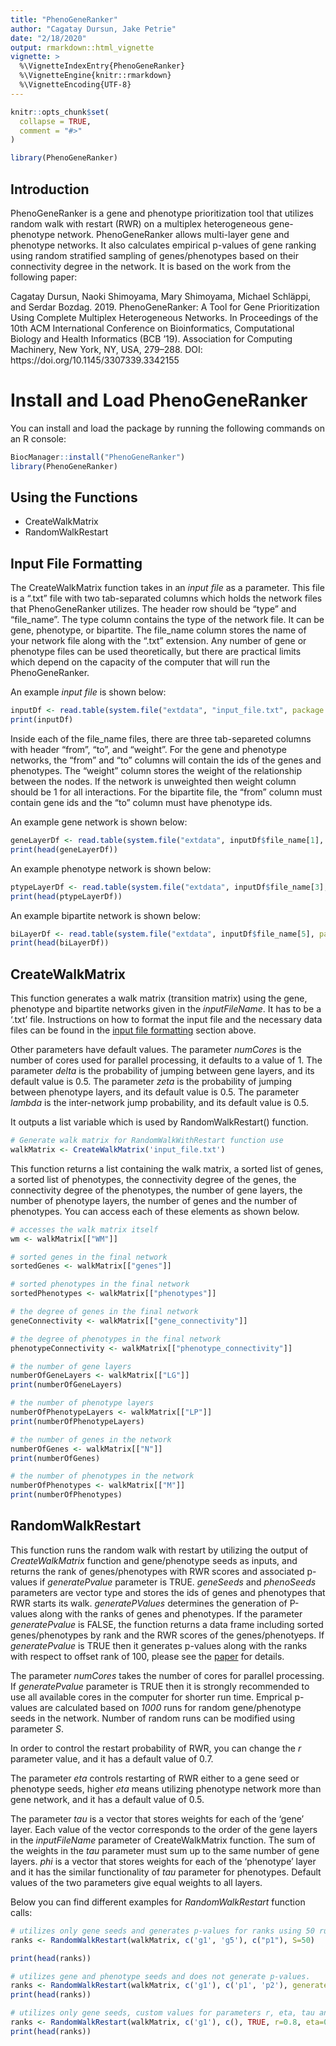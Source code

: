 ```yaml
---
title: "PhenoGeneRanker"
author: "Cagatay Dursun, Jake Petrie"
date: "2/18/2020"
output: rmarkdown::html_vignette
vignette: >
  %\VignetteIndexEntry{PhenoGeneRanker}
  %\VignetteEngine{knitr::rmarkdown}
  %\VignetteEncoding{UTF-8}
---
```


```r
knitr::opts_chunk$set(
  collapse = TRUE,
  comment = "#>"
)
```

```r
library(PhenoGeneRanker)
```


## <a id = "Introduction"></a> Introduction

PhenoGeneRanker is a gene and phenotype prioritization tool that utilizes random walk with restart (RWR) on a multiplex heterogeneous gene-phenotype network. PhenoGeneRanker allows multi-layer gene and phenotype networks. It also calculates empirical p-values of gene ranking using random stratified sampling of genes/phenotypes based on their connectivity degree in the network. It is based on the work from the following paper:

Cagatay Dursun, Naoki Shimoyama, Mary Shimoyama, Michael Schläppi, and Serdar Bozdag. 2019. PhenoGeneRanker: A Tool for Gene Prioritization Using Complete Multiplex Heterogeneous Networks. In Proceedings of the 10th ACM International Conference on Bioinformatics, Computational Biology and Health Informatics (BCB ’19). Association for Computing Machinery, New York, NY, USA, 279–288. DOI: https://doi.org/10.1145/3307339.3342155

# Install and Load PhenoGeneRanker

You can install and load the package by running the following commands on an R console: 

```r
BiocManager::install("PhenoGeneRanker")
library(PhenoGeneRanker)
```

## <a id = "Using-the-Functions"></a> Using the Functions

* CreateWalkMatrix
* RandomWalkRestart


## <a id = "Input-File-Formatting"></a> Input File Formatting
The CreateWalkMatrix function takes in an _input file_ as a parameter. This file is a ".txt" file with two tab-separated columns which holds the network files that PhenoGeneRanker utilizes. The header row should be “type” and “file_name”. The type column contains the type of the network file. It can be gene, phenotype, or bipartite. The file_name column stores the name of your network file along with the “.txt” extension. Any number of gene or phenotype files can be used theoretically, but there are practical limits which depend on the capacity of the computer that will run the PhenoGeneRanker.    

An example _input file_ is shown below:  
```r
inputDf <- read.table(system.file("extdata", "input_file.txt", package = "PhenoGeneRanker"), header=TRUE, sep="\t", stringsAsFactors = FALSE)
print(inputDf)
```

Inside each of the file_name files, there are three tab-separeted columns with header “from”, “to”, and “weight”. For the gene and phenotype networks, the “from” and “to” columns will contain the ids of the genes and phenotypes. The “weight” column stores the weight of the relationship between the nodes. If the network is unweighted then weight column should be 1 for all interactions. For the bipartite file, the “from” column must contain gene ids and the “to” column must have phenotype ids.   

An example gene network is shown below:  
```r
geneLayerDf <- read.table(system.file("extdata", inputDf$file_name[1], package = "PhenoGeneRanker"), header=TRUE, sep="\t", stringsAsFactors = FALSE)
print(head(geneLayerDf))
```


An example phenotype network is shown below:  
```r
ptypeLayerDf <- read.table(system.file("extdata", inputDf$file_name[3], package = "PhenoGeneRanker"), header=TRUE, sep="\t", stringsAsFactors = FALSE)
print(head(ptypeLayerDf))
```


An example bipartite network is shown below:  
```r
biLayerDf <- read.table(system.file("extdata", inputDf$file_name[5], package = "PhenoGeneRanker"), header=TRUE, sep="\t", stringsAsFactors = FALSE)
print(head(biLayerDf))
```


## <a id = "CreateWalkMatrix"></a> CreateWalkMatrix

This function generates a walk matrix (transition matrix) using the gene, phenotype and bipartite networks given in the *inputFileName*. It has to be a '.txt' file. Instructions on how to format the input file and the necessary data files can be found in the [input file formatting](#Input-File-Formatting) section above.

Other parameters have default values. The parameter *numCores* is the number of cores used for parallel processing, it defaults to a value of 1. The parameter *delta* is the probability of jumping between gene layers, and its default value is 0.5. The parameter *zeta* is the probability of jumping between phenotype layers, and its default value is 0.5. The parameter *lambda* is the inter-network jump probability, and its default value is 0.5.

It outputs a list variable which is used by RandomWalkRestart() function.

```r
# Generate walk matrix for RandomWalkWithRestart function use
walkMatrix <- CreateWalkMatrix('input_file.txt')
```

This function returns a list containing the walk matrix, a sorted list of genes, a sorted list of phenotypes, the connectivity degree of the genes, the connectivity degree of the phenotypes, the number of gene layers, the number of phenotype layers, the number of genes and the number of phenotypes. You can access each of these elements as shown below. 
```r
# accesses the walk matrix itself
wm <- walkMatrix[["WM"]] 

# sorted genes in the final network
sortedGenes <- walkMatrix[["genes"]] 

# sorted phenotypes in the final network
sortedPhenotypes <- walkMatrix[["phenotypes"]] 

# the degree of genes in the final network
geneConnectivity <- walkMatrix[["gene_connectivity"]] 

# the degree of phenotypes in the final network
phenotypeConnectivity <- walkMatrix[["phenotype_connectivity"]] 

# the number of gene layers
numberOfGeneLayers <- walkMatrix[["LG"]] 
print(numberOfGeneLayers)

# the number of phenotype layers
numberOfPhenotypeLayers <- walkMatrix[["LP"]] 
print(numberOfPhenotypeLayers)

# the number of genes in the network 
numberOfGenes <- walkMatrix[["N"]] 
print(numberOfGenes)

# the number of phenotypes in the network
numberOfPhenotypes <- walkMatrix[["M"]] 
print(numberOfPhenotypes)
```


## <a id = "RandomWalkRestart"></a> RandomWalkRestart

This function runs the random walk with restart by utilizing the output of *CreateWalkMatrix* function and gene/phenotype seeds as inputs, and returns the rank of genes/phenotypes with RWR scores and associated p-values if *generatePvalue* parameter is TRUE. *geneSeeds* and *phenoSeeds* parameters are vector type and stores the ids of genes and phenotypes that RWR starts its walk. *generatePValues* determines the generation of P-values along with the ranks of genes and phenotypes. If the parameter *generatePvalue* is FALSE, the function returns a data frame including sorted genes/phenotypes by rank and the RWR scores of the genes/phenotyeps. If *generatePvalue* is TRUE then it generates p-values along with the ranks with respect to offset rank of 100, please see the [paper](https://dl.acm.org/doi/10.1145/3307339.3342155) for details.

The parameter *numCores* takes the number of cores for parallel processing. If *generatePvalue* parameter is TRUE then it is strongly recommended to use all available cores in the computer for shorter run time. Emprical p-values are calculated based on *1000* runs for random gene/phenotype seeds in the network. Number of random runs can be modified using parameter *S*.

In order to control the restart probability of RWR, you can change the *r* parameter value, and it has a default value of 0.7. 

The parameter *eta* controls restarting of RWR either to a gene seed or phenotype seeds, higher *eta* means utilizing phenotype network more than gene network, and it has a default value of 0.5.

The parameter *tau* is a vector that stores weights for each of the 'gene' layer. Each value of the vector corresponds to the order of the gene layers in the *inputFileName* parameter of CreateWalkMatrix function. The sum of the weights in the *tau* parameter must sum up to the same number of gene layers. *phi* is a vector that stores weights for each of the 'phenotype' layer and it has the similar functionality of *tau* parameter for phenotypes. Default values of the two parameters give equal weights to all layers.

Below you can find different examples for *RandomWalkRestart* function calls:

```r
# utilizes only gene seeds and generates p-values for ranks using 50 runs with random seeds
ranks <- RandomWalkRestart(walkMatrix, c('g1', 'g5'), c("p1"), S=50) 

print(head(ranks))

# utilizes gene and phenotype seeds and does not generate p-values.
ranks <- RandomWalkRestart(walkMatrix, c('g1'), c('p1', 'p2'), generatePValue=FALSE) 
print(head(ranks))

# utilizes only gene seeds, custom values for parameters r, eta, tau and phi for a complex network with two gene layers and two phenotype layers.
ranks <- RandomWalkRestart(walkMatrix, c('g1'), c(), TRUE, r=0.8, eta=0.6, tau=c(0.5,  1.5), phi=c(1.5, 0.5)) 
print(head(ranks))

```



